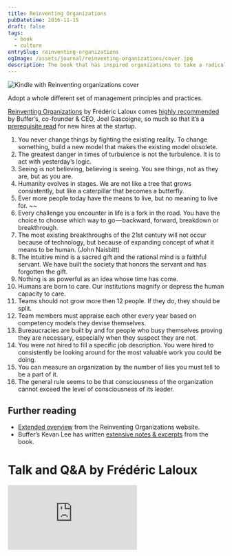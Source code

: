 ```yaml
---
title: Reinventing Organizations
pubDatetime: 2016-11-15
draft: false
tags:
  - book
  - culture
entrySlug: reinventing-organizations
ogImage: /assets/journal/reinventing-organizations/cover.jpg
description: The book that has inspired organizations to take a radical leap and adopt a whole different set of management principles and practices.
---
```



<Image
  src={reinventing}
  alt="Kindle with Reinventing organizations cover"
  class="wide"
/>

<Book
  url="http://www.amazon.com/gp/product/B00ICS9VI4"
  title="Reinventing Organizations"
  author="Frédéric Laloux"
  cover="/assets/journal/reinventing-organizations/book.jpg"
  domain="amazon.com"
/>

<p class="text-lg">
  Adopt a whole different set of management principles and practices.
</p>

[Reinventing Organizations](http://www.amazon.com/gp/product/B00ICS9VI4) by Frédéric Laloux comes [highly recommended](http://joel.is/50-books-that-transformed-my-business-and-my-life/) by Buffer’s, co-founder & CEO, Joel Gascoigne, so much so that it’s a [prerequisite read](https://buffer.com/journey) for new hires at the startup.

1. You never change things by fighting the existing reality. To change something, build a new model that makes the existing model obsolete.
2. The greatest danger in times of turbulence is not the turbulence. It is to act with yesterday’s logic.
3. Seeing is not believing, believing is seeing. You see things, not as they are, but as you are.
4. Humanity evolves in stages. We are not like a tree that grows consistently, but like a caterpillar that becomes a butterfly.
5. Ever more people today have the means to live, but no meaning to live for.
   ~~
6. Every challenge you encounter in life is a fork in the road. You have the choice to choose which way to go — backward, forward, breakdown or breakthrough.
7. The most existing breakthroughs of the 21st century will not occur because of technology, but because of expanding concept of what it means to be human. (John Naisbitt)
8. The intuitive mind is a sacred gift and the rational mind is a faithful servant. We have built the society that honors the servant and has forgotten the gift.
9. Nothing is as powerful as an idea whose time has come.
10. Humans are born to care. Our institutions magnify or depress the human capacity to care.
11. Teams should not grow more then 12 people. If they do, they should be split.
12. Team members must appraise each other every year based on competency models they devise themselves.
13. Bureaucracies are built by and for people who busy themselves proving they are necessary, especially when they suspect they are not.
14. You were not hired to fill a specific job description. You were hired to consistently be looking around for the most valuable work you could be doing.
15. You can measure an organization by the number of lies you must tell to be a part of it.
16. The general rule seems to be that consciousness of the organization cannot exceed the level of consciousness of its leader.

## Further reading

- [Extended overview](http://www.reinventingorganizations.com/uploads/2/1/9/8/21988088/140305_laloux_reinventing_organizations.pdf) from the Reinventing Organizations website.
- Buffer’s Kevan Lee has written [extensive notes & excerpts](http://www.kevanlee.com/reinventing-organizations/) from the book.

# Talk and Q&A by Frédéric Laloux

<div class="aspect-h-9 aspect-w-16 my-5">
  <iframe
    title="Talk and Q&A by Frédéric Laloux"
    src="https://www.youtube.com/embed/gcS04BI2sbk?rel=0"
    frameborder="0"
    gesture="media"
    allow="encrypted-media"
    allowfullscreen
  ></iframe>
</div>
